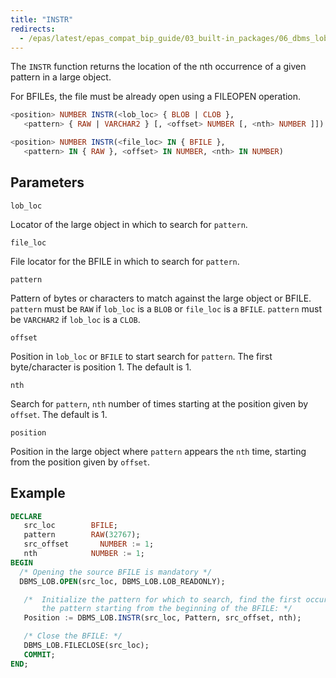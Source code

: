 ```yaml
---
title: "INSTR"
redirects:
  - /epas/latest/epas_compat_bip_guide/03_built-in_packages/06_dbms_lob/09_instr/ #generated for docs/epas/reorg-role-use-case-mode
---
```


The `INSTR` function returns the location of the nth occurrence of a given pattern in a large object.

For BFILEs, the file must be already open using a FILEOPEN operation.

```sql
<position> NUMBER INSTR(<lob_loc> { BLOB | CLOB },
   <pattern> { RAW | VARCHAR2 } [, <offset> NUMBER [, <nth> NUMBER ]])

<position> NUMBER INSTR(<file_loc> IN { BFILE }, 
   <pattern> IN { RAW }, <offset> IN NUMBER, <nth> IN NUMBER)
```

## Parameters

`lob_loc`

 Locator of the large object in which to search for `pattern`.

`file_loc`

 File locator for the BFILE in which to search for `pattern`.

`pattern`

 Pattern of bytes or characters to match against the large object or BFILE. `pattern` must be `RAW` if `lob_loc` is a `BLOB` or `file_loc` is a `BFILE`. `pattern` must be `VARCHAR2` if `lob_loc` is a `CLOB`.

`offset`

 Position in `lob_loc` or `BFILE` to start search for `pattern`. The first byte/character is position 1. The default is 1.

`nth`

 Search for `pattern`, `nth` number of times starting at the position given by `offset`. The default is 1.

`position`

 Position in the large object where `pattern` appears the `nth` time, starting from the position given by `offset`.

## Example

``` sql
DECLARE
   src_loc        BFILE;
   pattern        RAW(32767);
   src_offset       NUMBER := 1;
   nth            NUMBER := 1;
BEGIN
  /* Opening the source BFILE is mandatory */
  DBMS_LOB.OPEN(src_loc, DBMS_LOB.LOB_READONLY);

   /*  Initialize the pattern for which to search, find the first occurrence of
       the pattern starting from the beginning of the BFILE: */
   Position := DBMS_LOB.INSTR(src_loc, Pattern, src_offset, nth);

   /* Close the BFILE: */
   DBMS_LOB.FILECLOSE(src_loc);
   COMMIT;
END;
```